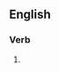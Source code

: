 {{also|re-frames}}

==English==

===Verb===
{{head|en|verb form}}

# {{en-third-person singular of|reframe}}